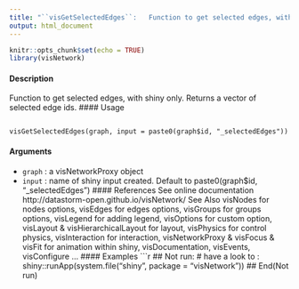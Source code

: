 ```yaml
---
title: "``visGetSelectedEdges``:   Function to get selected edges, with shiny only."
output: html_document
---
```


```r
knitr::opts_chunk$set(echo = TRUE)
library(visNetwork)
```



#### Description
Function to get selected edges, with shiny only. Returns a vector of selected edge ids.
#### Usage
<pre><code>
visGetSelectedEdges(graph, input = paste0(graph$id, "_selectedEdges"))
</code></pre>
#### Arguments
* ``graph`` : a visNetworkProxy object
* ``input`` : name of shiny input created. Default to paste0(graph$id, "_selectedEdges")
#### References
See online documentation http://datastorm-open.github.io/visNetwork/
See Also
visNodes for nodes options, visEdges for edges options, visGroups for groups options, visLegend
for adding legend, visOptions for custom option, visLayout & visHierarchicalLayout for layout,
visPhysics for control physics, visInteraction for interaction, visNetworkProxy & visFocus & visFit
for animation within shiny, visDocumentation, visEvents, visConfigure ...
#### Examples
```r
## Not run:
# have a look to :
shiny::runApp(system.file("shiny", package = "visNetwork"))
## End(Not run)
